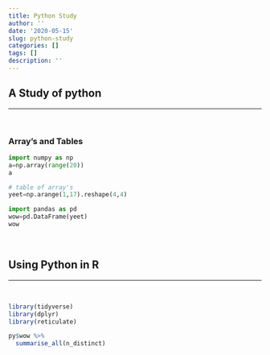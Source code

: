 ```yaml
---
title: Python Study
author: ''
date: '2020-05-15'
slug: python-study
categories: []
tags: []
description: ''
---
```


## A Study of python

***

<br>

### Array's and Tables

```python
import numpy as np
a=np.array(range(20))
a

# table of array's
yeet=np.arange(1,17).reshape(4,4)

import pandas as pd
wow=pd.DataFrame(yeet)
wow
```

<br>

## Using Python in R

***

<br>

```r
library(tidyverse)
library(dplyr)
library(reticulate)

py$wow %>%
  summarise_all(n_distinct)
```

